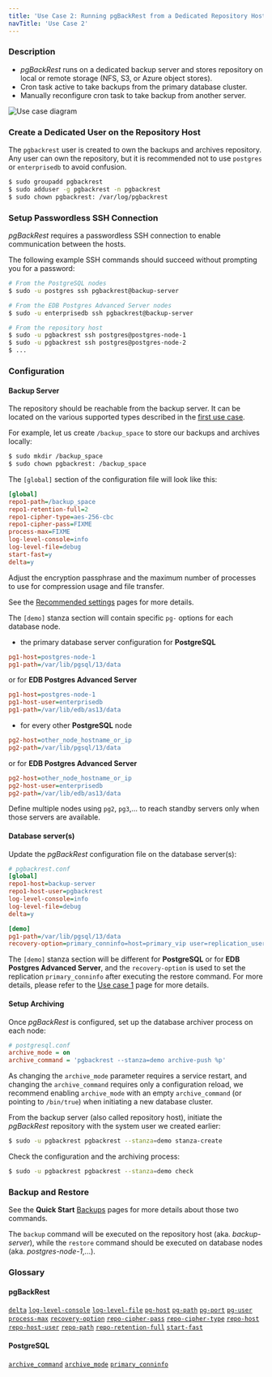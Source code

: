 ```yaml
---
title: 'Use Case 2: Running pgBackRest from a Dedicated Repository Host'
navTitle: 'Use Case 2'
---
```



### Description

* _pgBackRest_ runs on a dedicated backup server and stores repository on local or remote storage (NFS, S3, or Azure object stores).
* Cron task active to take backups from the primary database cluster.
* Manually reconfigure cron task to take backup from another server.

![Use case diagram](images/use_case_2-01.png)

### Create a Dedicated User on the Repository Host

The `pgbackrest` user is created to own the backups and archives repository. Any user can own the repository, but it is recommended not to use `postgres` or `enterprisedb` to avoid confusion.

```bash
$ sudo groupadd pgbackrest
$ sudo adduser -g pgbackrest -n pgbackrest
$ sudo chown pgbackrest: /var/log/pgbackrest
```

### Setup Passwordless SSH Connection

_pgBackRest_ requires a passwordless SSH connection to enable communication between the hosts.

The following example SSH commands should succeed without prompting you for a password:

```bash
# From the PostgreSQL nodes
$ sudo -u postgres ssh pgbackrest@backup-server

# From the EDB Postgres Advanced Server nodes
$ sudo -u enterprisedb ssh pgbackrest@backup-server

# From the repository host
$ sudo -u pgbackrest ssh postgres@postgres-node-1
$ sudo -u pgbackrest ssh postgres@postgres-node-2
$ ...
```

### Configuration

#### Backup Server

The repository should be reachable from the backup server. It can be located on the various supported types described in the [first use case](06-use_case_1#global-section).

For example, let us create `/backup_space` to store our backups and archives locally:

```bash
$ sudo mkdir /backup_space
$ sudo chown pgbackrest: /backup_space
```

The `[global]` section of the configuration file will look like this:

```ini
[global]
repo1-path=/backup_space
repo1-retention-full=2
repo1-cipher-type=aes-256-cbc
repo1-cipher-pass=FIXME
process-max=FIXME
log-level-console=info
log-level-file=debug
start-fast=y
delta=y
```

Adjust the encryption passphrase and the maximum number of processes to use for compression usage and file transfer.

See the [Recommended settings](05-retention_policy) pages for more details.

The `[demo]` stanza section will contain specific `pg-` options for each database node.

* the primary database server configuration for **PostgreSQL**

```ini
pg1-host=postgres-node-1
pg1-path=/var/lib/pgsql/13/data
```

or for **EDB Postgres Advanced Server**

```ini
pg1-host=postgres-node-1
pg1-host-user=enterprisedb
pg1-path=/var/lib/edb/as13/data
```

* for every other **PostgreSQL** node

```ini
pg2-host=other_node_hostname_or_ip
pg2-path=/var/lib/pgsql/13/data
```

or for **EDB Postgres Advanced Server**

```ini
pg2-host=other_node_hostname_or_ip
pg2-host-user=enterprisedb
pg2-path=/var/lib/edb/as13/data
```

Define multiple nodes using `pg2`, `pg3`,... to reach standby servers only when those servers are available.

#### Database server(s)

Update the _pgBackRest_ configuration file on the database server(s):

```ini
# pgbackrest.conf
[global]
repo1-host=backup-server
repo1-host-user=pgbackrest
log-level-console=info
log-level-file=debug
delta=y

[demo]
pg1-path=/var/lib/pgsql/13/data
recovery-option=primary_conninfo=host=primary_vip user=replication_user ...
```

The `[demo]` stanza section will be different for **PostgreSQL** or for **EDB Postgres Advanced Server**, and the `recovery-option` is used to set the replication `primary_conninfo` after executing the restore command. For more details, please refer to the [Use case 1](06-use_case_1#stanza-section) page for more details.

#### Setup Archiving

Once _pgBackRest_ is configured, set up the database archiver process on each node:

```ini
# postgresql.conf
archive_mode = on
archive_command = 'pgbackrest --stanza=demo archive-push %p'
```

As changing the `archive_mode` parameter requires a service restart, and changing the `archive_command` requires only a configuration reload, we recommend enabling `archive_mode` with an empty `archive_command` (or pointing to `/bin/true`) when initiating a new database cluster.

From the backup server (also called repository host), initiate the _pgBackRest_ repository with the system user we created earlier:

```bash
$ sudo -u pgbackrest pgbackrest --stanza=demo stanza-create
```

Check the configuration and the archiving process:

```bash
$ sudo -u pgbackrest pgbackrest --stanza=demo check
```

### Backup and Restore

See the **Quick Start** [Backups](03-quick_start#restore) pages for more details about those two commands.

The `backup` command will be executed on the repository host (aka. _backup-server_), while the `restore` command should be executed on database nodes (aka. _postgres-node-1_,...).

### Glossary

#### pgBackRest

[`delta`](https://pgbackrest.org/configuration.html#section-general/option-delta)
[`log-level-console`](https://pgbackrest.org/configuration.html#section-log/option-log-level-console)
[`log-level-file`](https://pgbackrest.org/configuration.html#section-log/option-log-level-file)
[`pg-host`](https://pgbackrest.org/configuration.html#section-stanza/option-pg-host)
[`pg-path`](https://pgbackrest.org/configuration.html#section-stanza/option-pg-path)
[`pg-port`](https://pgbackrest.org/configuration.html#section-stanza/option-pg-port)
[`pg-user`](https://pgbackrest.org/configuration.html#section-stanza/option-pg-user)
[`process-max`](https://pgbackrest.org/configuration.html#section-general/option-process-max)
[`recovery-option`](https://pgbackrest.org/configuration.html#section-restore/option-recovery-option)
[`repo-cipher-pass`](https://pgbackrest.org/configuration.html#section-repository/option-repo-cipher-pass)
[`repo-cipher-type`](https://pgbackrest.org/configuration.html#section-repository/option-repo-cipher-type)
[`repo-host`](https://pgbackrest.org/configuration.html#section-repository/option-repo-host)
[`repo-host-user`](https://pgbackrest.org/configuration.html#section-repository/option-repo-host-user)
[`repo-path`](https://pgbackrest.org/configuration.html#section-repository/option-repo-path)
[`repo-retention-full`](https://pgbackrest.org/configuration.html#section-repository/option-repo-retention-full)
[`start-fast`](https://pgbackrest.org/configuration.html#section-backup/option-start-fast)

#### PostgreSQL

[`archive_command`](https://www.postgresql.org/docs/current/runtime-config-wal.html#GUC-ARCHIVE-COMMAND)
[`archive_mode`](https://www.postgresql.org/docs/current/runtime-config-wal.html#GUC-ARCHIVE-MODE)
[`primary_conninfo`](https://www.postgresql.org/docs/current/runtime-config-replication.html#GUC-PRIMARY-CONNINFO)
